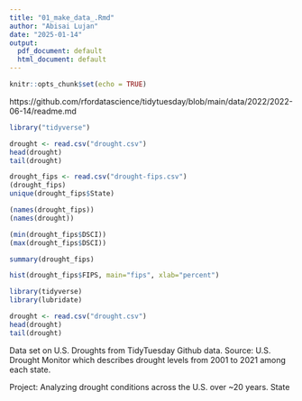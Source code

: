 ```yaml
---
title: "01_make_data_.Rmd"
author: "Abisai Lujan"
date: "2025-01-14"
output:
  pdf_document: default
  html_document: default
---
```


```r
knitr::opts_chunk$set(echo = TRUE)
```
https://github.com/rfordatascience/tidytuesday/blob/main/data/2022/2022-06-14/readme.md 

```r
library("tidyverse")
```


```r
drought <- read.csv("drought.csv")
head(drought)
tail(drought)
```



```r
drought_fips <- read.csv("drought-fips.csv")
(drought_fips)
unique(drought_fips$State)
```

```r
(names(drought_fips))
(names(drought))
```





```r
(min(drought_fips$DSCI))
(max(drought_fips$DSCI))
```


```r
summary(drought_fips)
```


```r
hist(drought_fips$FIPS, main="fips", xlab="percent")
```













```r
library(tidyverse)
library(lubridate)
```


```r
drought <- read.csv("drought.csv")
head(drought)
tail(drought)
```
Data set on U.S. Droughts from TidyTuesday Github data. Source: U.S. Drought Monitor which describes drought levels from 2001 to 2021 among each state. 


Project: Analyzing drought conditions across the U.S. over ~20 years. State 










































